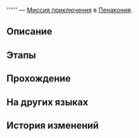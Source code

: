 {{Дополнить|Диалоги.}}
{{Миссия Инфобокс
|id              = 4540203
|Название        = 
|Изображение     = Миссия Освоения .png
|Тип             = Миссия приключения
|События         = 
|Глава           = 
|Условия         = Завершена [[Миссия Освоения]] ''[[В погоне за мечтой]]''
|Персонажи       = Первопроходец
|СтартЛокация    = Золотой миг
|Мир             = Пенакония
|Локации         = Золотой миг
|Предыдущая      = 
|Следующая       = 
|Награды         = 
}}
'''''' — [[Миссия приключения]] в [[Пенакония]].

==Описание==
{{Описание|<!--официальное описание из Перекрёстка судеб-->}}

==Этапы==


==Прохождение==
{{Дополнить}}


{{Диалог Конец}}

==На других языках==
{{На других языках
|en   = 
|zhs  = 
|zht  = 
|ja   = 
|ko   = 
|es   = 
|fr   = 
|ru   = 
|th   = 
|vi   = 
|de   = 
|id   = 
|pt   = 
}}

==История изменений==
{{История изменений|2.7}}
